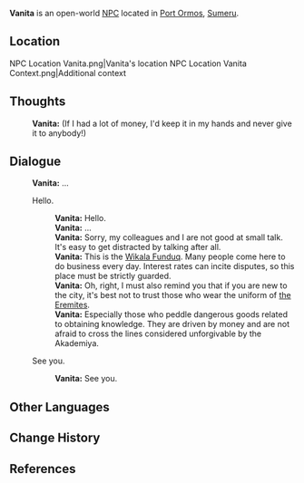 {{Character Infobox
|type             = Open-World NPC
|image            = NPC Vanita.png
|realname         = 
|deceased         = 
|region           = Sumeru
|location         = Sumeru
|affiliation      = 
|title            = Eremite Mercenary

|ancestry         = <!-- Clan/family -->
|father           = 
|mother           = 
|spouse           = 
|sibling          = 
|child            = 
|relative         = 

|voiceEN          = [[imdb:nm9674561|Kendell Byrd]]<ref name="Kendell Byrd">Twitter: [https://twitter.com/flylikeabyrd22/status/1587904597531586561 EN VA Self Announcement]</ref>
|voiceCN          = 
|voiceJP          = 
|dialoguereward   = 
}}
'''Vanita''' is an open-world [[NPC]] located in [[Port Ormos]], [[Sumeru]].

==Location==
<gallery>
NPC Location Vanita.png|Vanita's location
NPC Location Vanita Context.png|Additional context
</gallery>
<!--
==Profile==
Detailed story/lore information goes here.
''(To be added.)''

===Appearance===
Keep appearance section short and concise. Limit to 2 paragraphs with 3-4 sentences each.
''(To be added.)''
-->
<!--
==Quests and Events==
{{Quests and Events}}

==Idle Quotes==
{{Dialogue Start}}
: {{DIcon|Idle}} {{Tx}}
:: {{A|VO {{subst:PAGENAME}} 01.ogg}} "{{Tx}}"
{{Dialogue End}}
-->
==Thoughts==
{{All Schemes to Know Explanation|name=Vanita}}
{{Dialogue Start}}
:{{A|VO Vanita All Schemes to Know 01.ogg}} '''Vanita:''' (If I had a lot of money, I'd keep it in my hands and never give it to anybody!)
{{Dialogue End}}

==Dialogue==
{{Dialogue Start}}
:'''Vanita:''' ...
:{{DIcon}} Hello.
::'''Vanita:''' Hello.
::'''Vanita:''' ...
::'''Vanita:''' Sorry, my colleagues and I are not good at small talk. It's easy to get distracted by talking after all.
::'''Vanita:''' This is the [[Wikala Funduq]]. Many people come here to do business every day. Interest rates can incite disputes, so this place must be strictly guarded.
::'''Vanita:''' Oh, right, I must also remind you that if you are new to the city, it's best not to trust those who wear the uniform of [[the Eremites]].
::'''Vanita:''' Especially those who peddle dangerous goods related to obtaining knowledge. They are driven by money and are not afraid to cross the lines considered unforgivable by the Akademiya.
:{{DIcon}} See you.
::'''Vanita:''' See you.
{{Dialogue End}}
<!--
==Event Dialogue==
===Event Name===
{{Dialogue Start}}
:'''{{subst:PAGENAME}}:'''
{{Dialogue End}}

==Trivia==
* 
-->
==Other Languages==
{{Other Languages
|default_hidden = 1
|en      = Vanita
|zhs     = 瓦妮塔
|zhs_rm  = Wǎnītǎ
|zht     = 瓦妮塔
|zht_rm  = Wǎnítǎ
|ja      = ヴァニータ
|ja_rm   = Vaniita
|ko      = 바니타
|es      = Vanita
|fr      = Vanita
|ru      = Ванита
|th      = Vanita
|vi      = Vanita
|de      = Vanita
|id      = Vanita
|pt      = Vanita
|tr      = Vanita
|it      = Vanita
}}

==Change History==
{{Change History|3.0}}

==References==
{{Reflist}}